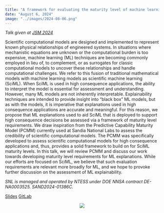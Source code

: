 ```yaml
---
title: "A framework for evaluating the maturity level of machine learning explanations"
date: "August 6, 2024"
image: "../images/2024-08-06.png"
---
```


*Talk given at [JSM 2024](https://ww2.amstat.org/meetings/jsm/2024/)*

Scientific computational models are designed and implemented to represent known physical relationships of engineered systems. In situations where mechanistic equations are unknown or the computational burden is too expensive, machine learning (ML) techniques are becoming commonly employed in lieu of, to complement, or as surrogates for classic computational models to uncover these relationships and handle computational challenges. We refer to this fusion of traditional mathematical models with machine learning models as scientific machine learning (SciML). When SciML is used in high consequence applications, the ability to interpret the model is essential for assessment and understanding. However, many ML models are not inherently interpretable. Explainability techniques are intended to provide insight into "black box" ML models, but as with the models, it is imperative that explanations used in high consequence applications are accurate and meaningful. For this reason, we propose that ML explanations used to aid SciML that is deployed to support high consequence decisions be assessed via a framework of maturity level requirements. We draw inspiration from the Predictive Capability Maturity Model (PCMM) currently used at Sandia National Labs to assess the credibility of scientific computational models. The PCMM was specifically developed to assess scientific computational models for high consequence applications and, thus, provides a solid framework to build on for SciML maturity levels. In this talk, we will review PCMM and discuss our work towards developing maturity level requirements for ML explanations. While our efforts are focused on SciML, we believe that such evaluation requirements are relevant more broadly for ML, and we hope to provoke further discussion on the assessment of ML explainability. 

*SNL is managed and operated by NTESS under DOE NNSA contract DE-NA0003525. SAND2024-01386C.*

[Slides](https://goodekat.github.io/presentations/2024-jsm/slides.pdf) [GitLab](https://github.com/goodekat/presentations/tree/master/2024-jsm)

<center>![](../images/2024-08-06.png){width="100%lk"}</center>
